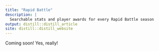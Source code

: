 ```yaml
---
title: "Rapid Battle"
description: |
  Searchable stats and player awards for every Rapid Battle season
output: distill::distill_article
site: distill::distill_website
---
```


Coming soon! Yes, really!
